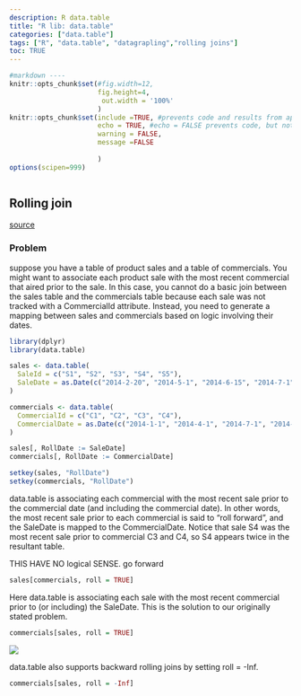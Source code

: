 ```yaml
---
description: R data.table
title: "R lib: data.table"
categories: ["data.table"]
tags: ["R", "data.table", "datagrapling","rolling joins"]
toc: TRUE
---
```


```r

#markdown ----
knitr::opts_chunk$set(#fig.width=12, 
                      fig.height=4,
                       out.width = '100%'
                      ) 
knitr::opts_chunk$set(include =TRUE, #prevents code and results from appearing in the finished file. R Markdown still runs the code in the chunk, and the results can be used by other chunks.
                      echo = TRUE, #echo = FALSE prevents code, but not the results from appearing in the finished file. This is a useful way to embed figures.
                      warning = FALSE,
                      message =FALSE
                      
                      )
options(scipen=999)



```

## Rolling join

[source](https://www.gormanalysis.com/blog/r-data-table-rolling-joins/)

### Problem

suppose you have a table of product sales and a table of commercials. You might want to associate each product sale with the most recent commercial that aired prior to the sale. In this case, you cannot do a basic join between the sales table and the commercials table because each sale was not tracked with a CommercialId attribute. Instead, you need to generate a mapping between sales and commercials based on logic involving their dates.

```r
library(dplyr)
library(data.table)
```

```r
sales <- data.table(
  SaleId = c("S1", "S2", "S3", "S4", "S5"),
  SaleDate = as.Date(c("2014-2-20", "2014-5-1", "2014-6-15", "2014-7-1", "2014-12-31"))
)

commercials <- data.table(
  CommercialId = c("C1", "C2", "C3", "C4"),
  CommercialDate = as.Date(c("2014-1-1", "2014-4-1", "2014-7-1", "2014-9-15"))
)

sales[, RollDate := SaleDate]
commercials[, RollDate := CommercialDate]

setkey(sales, "RollDate")
setkey(commercials, "RollDate")
```

data.table is associating each commercial with the most recent sale prior to the commercial date (and including the commercial date). In other words, the most recent sale prior to each commercial is said to "roll forward", and the SaleDate is mapped to the CommercialDate. Notice that sale S4 was the most recent sale prior to commercial C3 and C4, so S4 appears twice in the resultant table.

THIS HAVE NO logical SENSE. go forward

```r
sales[commercials, roll = TRUE]
```

Here data.table is associating each sale with the most recent commercial prior to (or including) the SaleDate. This is the solution to our originally stated problem.

```r
commercials[sales, roll = TRUE]
```

![](https://www.gormanalysis.com/blog/r-data-table-rolling-joins_files/roll-2.gif)

data.table also supports backward rolling joins by setting roll = -Inf.

```r
commercials[sales, roll = -Inf]
```

